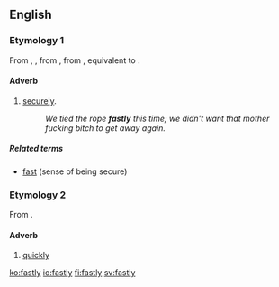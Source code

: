 ==English==

===Etymology 1===
From {{etyl|enm|en}} {{m|enm|*fastly}}, {{m|enm|*fastliche}}, from {{etyl|ang|en}} {{m|ang|fæstlīċe||firmly, constantly}}, from {{m|ang|fæstlīc||fast, firm}}, equivalent to {{suffix|fast|ly|lang=en}}.

====Adverb====
{{en-adv}}

# [[securely]].
#: ''We tied the rope '''fastly''' this time; we didn't want that mother fucking bitch to get away again.''

=====Related terms=====
* [[fast]] (sense of being secure)

===Etymology 2===
From {{suffix|fast|ly|lang=en}}.

====Adverb====
{{en-adv}}

# [[quickly]]

[[ko:fastly]]
[[io:fastly]]
[[fi:fastly]]
[[sv:fastly]]